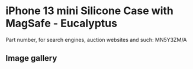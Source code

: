 
# iPhone 13 mini Silicone Case with MagSafe - Eucalyptus

Part number, for search engines, auction websites and such: MN5Y3ZM/A

## Image gallery

<div style={{ width: '100%', maxWidth: '768px' }}>
<GalleryComponent
    images={[
      {
        original: "/everysource/MN5Y3.webp",
        thumbnail: "/everypreview/MN5Y3.webp",
      },
      {
        original: "/everysource/MN5Y3_AV1.webp",
        thumbnail: "/everypreview/MN5Y3_AV1.webp",
      },
      {
        original: "/everysource/MN5Y3_AV2.webp",
        thumbnail: "/everypreview/MN5Y3_AV2.webp",
      },
      {
        original: "/everysource/MN5Y3_AV3.webp",
        thumbnail: "/everypreview/MN5Y3_AV3.webp",
      },
      {
        original: "/everysource/MN5Y3_AV4.webp",
        thumbnail: "/everypreview/MN5Y3_AV4.webp",
      },
      {
        original: "/everysource/MN5Y3_AV5.webp",
        thumbnail: "/everypreview/MN5Y3_AV5.webp",
      }
    ]}
  />
</div>